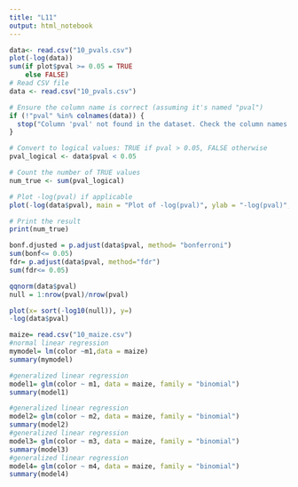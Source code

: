 ```yaml
---
title: "L11"
output: html_notebook
---
```


```r
data<- read.csv("10_pvals.csv")
plot(-log(data))
sum(if plot$pval >= 0.05 = TRUE
    else FALSE)
# Read CSV file
data <- read.csv("10_pvals.csv")

# Ensure the column name is correct (assuming it's named "pval")
if (!"pval" %in% colnames(data)) {
  stop("Column 'pval' not found in the dataset. Check the column names.")
}

# Convert to logical values: TRUE if pval > 0.05, FALSE otherwise
pval_logical <- data$pval < 0.05

# Count the number of TRUE values
num_true <- sum(pval_logical)

# Plot -log(pval) if applicable
plot(-log(data$pval), main = "Plot of -log(pval)", ylab = "-log(pval)", xlab = "Index")

# Print the result
print(num_true)

bonf.djusted = p.adjust(data$pval, method= "bonferroni")
sum(bonf<= 0.05)
fdr= p.adjust(data$pval, method="fdr")
sum(fdr<= 0.05)

```


```r

qqnorm(data$pval)
null = 1:nrow(pval)/nrow(pval)

plot(x= sort(-log10(null)), y=)
-log(data$pval)
```

```r
maize= read.csv("10_maize.csv")
#normal linear regression 
mymodel= lm(color ~m1,data = maize)
summary(mymodel)

#generalized linear regression
model1= glm(color ~ m1, data = maize, family = "binomial")
summary(model1)
```


```r
#generalized linear regression
model2= glm(color ~ m2, data = maize, family = "binomial")
summary(model2)
#generalized linear regression
model3= glm(color ~ m3, data = maize, family = "binomial")
summary(model3)
#generalized linear regression
model4= glm(color ~ m4, data = maize, family = "binomial")
summary(model4)
```

